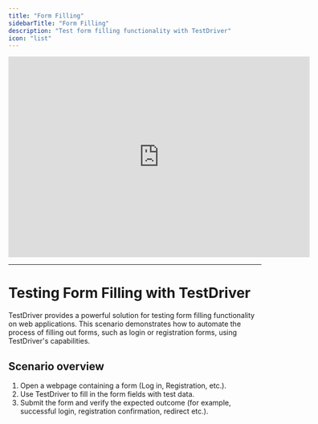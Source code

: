 ```yaml
---
title: "Form Filling"
sidebarTitle: "Form Filling"
description: "Test form filling functionality with TestDriver"
icon: "list"
---
```



<iframe
  width="600"
  height="400"
  src="https://www.youtube.com/embed/R0xHyuaBy3A"
  title="Form Filling With TestDriver"
  frameborder="0"
  allow="accelerometer; autoplay; clipboard-write; encrypted-media; gyroscope; picture-in-picture"
  allowfullscreen
></iframe>

---

# Testing Form Filling with TestDriver

TestDriver provides a powerful solution for testing form filling functionality on web applications. This scenario demonstrates how to automate the process of filling out forms, such as login or registration forms, using TestDriver's capabilities.

<TestPrereqs />

## Scenario overview

1. Open a webpage containing a form (Log in, Registration, etc.).
2. Use TestDriver to fill in the form fields with test data.
3. Submit the form and verify the expected outcome (for example, successful login, registration confirmation, redirect etc.).

